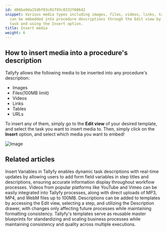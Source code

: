 ```yaml
---
id: d86ba9da15dbf03c01f93c8332f68642
snippet: Various media types including images, files, videos, links, tables, and URLs
  can be embedded into procedure descriptions through the Edit view by selecting a
  task and using the Insert option.
title: Insert media
weight: 6
---
```


## How to insert media into a procedure's description

Tallyfy allows the following media to be inserted into any procedure's description:

- Images
- Files(100MB limit)
- Videos
- Links
- Tables
- URLs

To insert any of them, simply go to the **Edit view** of your desired template, and select the task you want to insert media to. Then, simply click on the **Insert** option, and select which media you want to embed!

![Image](https://screenshots.tallyfy.com/tallyfy%2Fpro%2Fdesktop-light-add-media-to-tasks.png)


## Related articles
<CardGrid>
<LinkTitleCard header="<b>Variables > Insert variables</b>" href="/products/pro/documenting/templates/variables/how-can-i-use-insert-variables-in-tallyfy/" > Insert Variables in Tallyfy enables dynamic task descriptions with real-time updates by allowing users to add form field variables in step titles and descriptions, ensuring accurate information display throughout workflow processes. </LinkTitleCard>
<LinkTitleCard header="<b>Edit Task > Add videos to a task</b>" href="/products/pro/tracking-and-tasks/tasks/edit-task/how-can-i-add-videos-to-my-tallyfy-process/" > Videos from popular platforms like YouTube and Vimeo can be easily integrated into Tallyfy processes, along with direct uploads of MP3, MP4, and WebM files up to 100MB. </LinkTitleCard>
<LinkTitleCard header="<b>Edit Templates > Add a description to a template</b>" href="/products/pro/documenting/templates/edit-templates/add-description/" > Descriptions can be added to templates by accessing the Edit view, selecting a step, and utilizing the Description drawer, with changes only affecting future processes while maintaining formatting consistency. </LinkTitleCard>
<LinkTitleCard header="<b>Documenting > Templates</b>" href="/products/pro/documenting/templates/" > Tallyfy's templates serve as reusable master blueprints for standardizing and scaling business processes while maintaining consistency and quality across multiple executions. </LinkTitleCard>
</CardGrid>